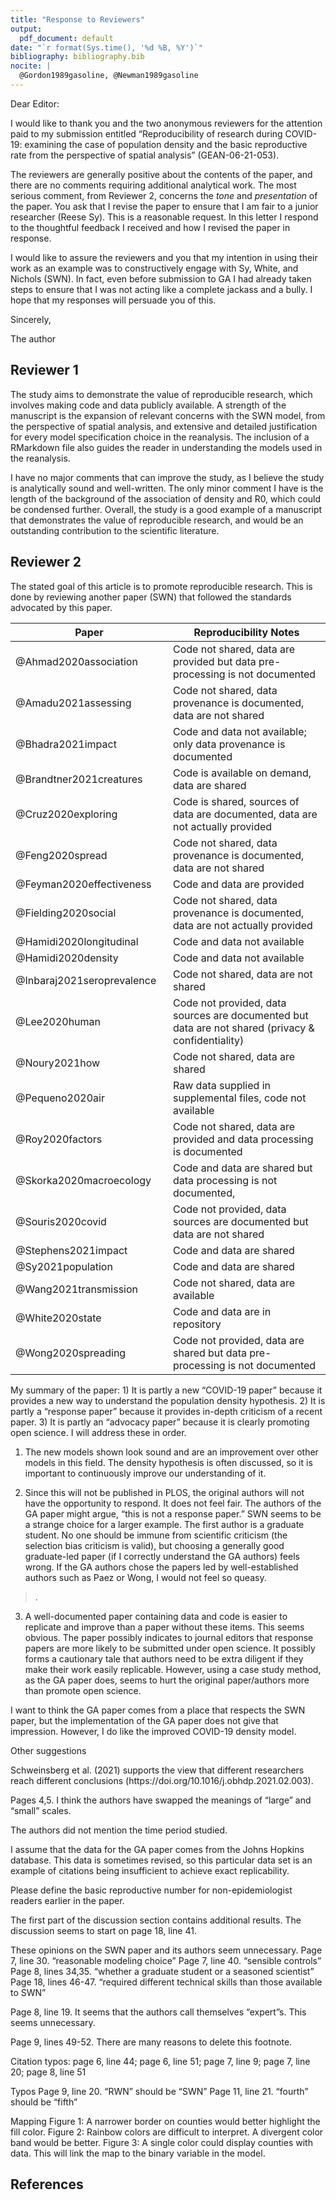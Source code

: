 ```yaml
---
title: "Response to Reviewers"
output:
  pdf_document: default
date: "`r format(Sys.time(), '%d %B, %Y')`"
bibliography: bibliography.bib
nocite: |
  @Gordon1989gasoline, @Newman1989gasoline
---
```


Dear Editor:

I would like to thank you and the two anonymous reviewers for the attention paid to my submission entitled "Reproducibility of research during COVID-19: examining the case of population density and the basic reproductive rate from the perspective of spatial analysis" (GEAN-06-21-053).

The reviewers are generally positive about the contents of the paper, and there are no comments requiring additional analytical work. The most serious comment, from Reviewer 2, concerns the _tone_ and _presentation_ of the paper. You ask that I revise the paper to ensure that I am fair to a junior researcher (Reese Sy). This is a reasonable request. In this letter I respond to the thoughtful feedback I received and how I revised the paper in response. 

I would like to assure the reviewers and you that my intention in using their work as an example was to constructively engage with Sy, White, and Nichols (SWN). In fact, even before submission to GA I had already taken steps to ensure that I was not acting like a complete jackass and a bully. I hope that my responses will persuade you of this.

Sincerely,

The author

<!--
Note to self: check this on how to create a document with the differences: https://tex.stackexchange.com/questions/165543/using-latexdiff-in-miktex
-->

\newpage

## Reviewer 1

The study aims to demonstrate the value of reproducible research, which involves making code and data publicly available. A strength of the manuscript is the expansion of relevant concerns with the SWN model, from the perspective of spatial analysis, and extensive and detailed justification for every model specification choice in the reanalysis. The inclusion of a RMarkdown file also guides the reader in understanding the models used in the reanalysis.

I have no major comments that can improve the study, as I believe the study is analytically sound and well-written. The only minor comment I have is the length of the background of the association of density and R0, which could be condensed further. Overall, the study is a good example of a manuscript that demonstrates the value of reproducible research, and would be an outstanding contribution to the scientific literature.

> \color{blue}{Many thanks for your comments and positive assessment of the paper. I lightly edited the background section for conciseness, while trying to keep the paper as self-contained as possible.}

\newpage

## Reviewer 2

The stated goal of this article is to promote reproducible research. This is done by reviewing another paper (SWN) that followed the standards advocated by this paper.

> \color{blue}{Thank you for this comment. In fact, I reviewed at least 22 papers for this research. Of these, SWN was almost alone in being reproducible. Furthermore, of those that were reproducible, SWN was the only one that I thought I could engage with in an interesting way. The papers that I reviewed, along with notes about their reproducibility, are in the table below.}

Paper | Reproducibility Notes
---   | ---
@Ahmad2020association | Code not shared, data are provided but data pre-processing is not documented
@Amadu2021assessing | Code not shared, data provenance is documented, data are not shared
@Bhadra2021impact | Code and data not available; only data provenance is documented
@Brandtner2021creatures | Code is available on demand, data are shared
@Cruz2020exploring | Code is shared, sources of data are documented, data are not actually provided
@Feng2020spread | Code not shared, data provenance is documented, data are not shared
@Feyman2020effectiveness | Code and data are provided
@Fielding2020social | Code not shared, data provenance is documented, data are not actually provided
@Hamidi2020longitudinal |  Code and data not available
@Hamidi2020density |  Code and data not available
@Inbaraj2021seroprevalence | Code not shared, data are not shared
@Lee2020human | Code not provided, data sources are documented but data are not shared (privacy & confidentiality)
@Noury2021how | Code not shared, data are shared
@Pequeno2020air | Raw data supplied in supplemental files, code not available
@Roy2020factors | Code not shared, data are provided and data processing is documented
@Skorka2020macroecology | Code and data are shared but data processing is not documented, 
@Souris2020covid | Code not provided, data sources are documented but data are not shared
@Stephens2021impact | Code and data are shared
@Sy2021population | Code and data are shared
@Wang2021transmission | Code not shared, data are available
@White2020state | Code and data are in repository
@Wong2020spreading | Code not provided, data are shared but data pre-processing is not documented

My summary of the paper: 1) It is partly a new "COVID-19 paper" because it provides a new way to understand the population density hypothesis. 2) It is partly a "response paper" because it provides in-depth criticism of a recent paper. 3) It is partly an "advocacy paper" because it is clearly promoting open science. I will address these in order.

> \color{blue}{Thank you for this insightful summary, which I think captures quite well the different missions of the paper.}

1) The new models shown look sound and are an improvement over other models in this field. The density hypothesis is often discussed, so it is important to continuously improve our understanding of it.

> \color{blue}{Thank you for your positive assessment of the technical aspects of the paper.}

2) Since this will not be published in PLOS, the original authors will not have the opportunity to respond. It does not feel fair. The authors of the GA paper might argue, “this is not a response paper.” SWN seems to be a strange choice for a larger example. The first author is a graduate student. No one should be immune from scientific criticism (the selection bias criticism is valid), but choosing a generally good graduate-led paper (if I correctly understand the GA authors) feels wrong. If the GA authors chose the papers led by well-established authors such as Paez or Wong, I would not feel so queasy.

> \color{blue}{Thank you for the thoughtful response to this aspect of my paper. I would like to begin my response by noting that PLoS ONE desk-rejected my paper, which deprived me of an opportunity to engage in scientific discourse with SWN (apparently PLoS ONE does not think that science should be discursive). Even worse, by forcing me to take my paper elsewhere, PLoS ONE deprived SWN of the opportunity to respond to my paper in their journal of choice. This is, in my view, a very weird aspect of PLoS ONE's editorial policy. Secondly, I did not choose SWN for the example to pick on them, but rather because they were, as I noted above, almost the only example of reproducible research that I found in my research. I chose SWN partly of necessity, and partly as a homage, not because I particularly wished to criticize them.}

> \color{blue}{More generally, I fully agree with you and the editor that criticism should be professional, in particular when directed at the work of junior researchers. Graduate students should be nurtured, not crushed. I tried to be respectful of Sy, White, and Nichols, which is why I carefully checked myself to avoid any and all arguments that could be construed as ad hominem. I tried to engage with the science, not with them personally. I also made an effort to recognize that I, just like everyone else, have strengths and limitations as researcher; I don't pretend to have the last work on density and the spread of COVID, and recognize that others may be better equipped to analyze these data more competently than me.}

> \color{blue}{Incidentally, your comment brought to mind memories of Gordon and Richardson's (1989) response to Newman and Kenworthy's (1989) paper on Gasoline Consumption and Cities. In their response, Gordon and Richardson concluded by suggesting that "[p]erhaps Newman and Kenworthy would be well advised to seek out another planet, preferably unpopulated, where they can build their compact cities from scratch with solar-powered transit." I read this many years ago as a graduate student, and to the date I still find it shockingly unprofessional. I must admit that I lack the viciousness and ferocity of Gordon and Richardson. Rather, my aim is to be a good scientist, a decent professional, but if at all possible an even better human being. For this reason I took steps, from the moment I completed the first draft of the paper, to ensure that I was operating within the parameters of my moral compass:}

> \color{blue}{1. I submitted the paper to PLoS ONE so that, if accepted, it would be a companion to the original SWN paper. As I noted above, PLoS ONE issued a desk rejection within two days: apparently their editorial policy precludes "commentary"; this leads me to believe that a response from SWN would also not have been acceptable in PLoS ONE. Only after being rejected there, did I try a different journal for the paper.}

> \color{blue}{2. Immediately after I pushed the first version of the paper to my repository, thereby making it public, I communicated with Reese Sy, Laura White, and Brooke Nichols. This was my e-mail to them on May 21, 2021:}.

> \color{blue}{\textit{Dear Ms. Sy, Dr. White, and Dr. Nichols, I would like to express my appreciation for your recent work on population density and the spread of COVID-19. I came across your paper while doing a search for a review assignment, and it caught my attention given some of my earlier work on COVID-19. Your paper is a relatively rare example of reproducible research, and it allowed me to relatively quickly replicate your results. I submitted a paper to PLoS ONE that builds on your analyses, and I thought that it would be just courteous to share it with you. Please see: *repository*. The README page needs some tidying up (for some reason a figure is not displayed). The source document is an R Markdown document which, along with the pdf you can find in this folder: R0-Density-Reanalysis. I also packaged the data for ease of distribution, and the workflow for data preparation is documented in this folder: raw-data-processing). If you have any questions or comments about this, I would be happy to hear from you.}}

>\color{blue}{As you can see from the salutation, I was well-aware that Ms. Sy is a graduate student. This was the response from Prof. White to my email:}

> \color{blue}{\textit{Dear Dr. X, Thanks for sharing this. I enjoyed reading your paper and find your results really interesting. I am happy to see you addressing the selection bias issues and considering nonlinearities in the association between density and R0. As you noted, these were issues that we chose not to address, but I am happy to see this picked up on. I agree with your premise the making our research reproducible only leads to better science. Hopefully we all get a bit better at this going forward. Best regards, Laura}}

> \color{blue}{This was followed by a response from Prof. Nichols:}

> \color{blue}{\textit{Dear X, I would like to echo Laura’s words. I really enjoyed reading your work- and this is the type of thing we should do more often in science! Cheers, Brooke}}

> \color{blue}{Last but not least, this was the response from Ms. Sy:}

> \color{blue}{\textit{Dear X, I agree with Laura and Brooke - thank you for sharing this with us. I completely agree with what you wrote about reproducible research as vital to examine the same data from a variety of different perspectives. This strengthens scientific discourse! Have a wonderful day. Best, Reese}}

> \color{blue}{Why did I ask SWN to comment on a first version of the paper? First, I strongly felt it was the courteous and decent thing to do. And secondly, I think that science is better and more fun when it is done in a spirit of cooperation instead of antagonism. Their responses do not give a sense that they felt the paper was unfair to any of them as a team, let alone to Ms. Sy as an individual. Quite the opposite. I was very happy (not to mention relieved!) when their responses were as supportive as they were.}

> \color{blue}{3. In addition, when submitting the paper to PLoS ONE (and after that to Science of the Total Environment, Landscape and Urban Planning, and Geographical Analysis), I always recommended that at least one of the authors of SWN be invited to review the paper.}

> \color{blue}{It seems clear to me that PLoS ONE is not interested in responses to research, only in research. But does PLoS ONE's editorial policy really mean that SWN cannot respond? If fairness to SWN is important, the Editor of GA could easily invite them to respond to my paper in GA! Since PLoS ONE does not seem to care about this conversation, why shouldn't we take it to continue it elsewhere?}

3) A well-documented paper containing data and code is easier to replicate and improve than a paper without these items. This seems obvious. The paper possibly indicates to journal editors that response papers are more likely to be submitted under open science. It possibly forms a cautionary tale that authors need to be extra diligent if they make their work easily replicable. However, using a case study method, as the GA paper does, seems to hurt the original paper/authors more than promote open science.

> \color{blue}{I agree with you that this seems obvious. The reality is that, as I noted above, the examples of replicable research are still few and far between, and in the whole literature of density and COVID, SWN was in the minority. I think my message is only partially directed to editors: for example, PLoS ONE already has a data and code policy - and yet, it is so seldom followed, let alone enforced, as to be next to useless. My message, instead, is mainly directed to researchers: we need to do much better than the very lowly expectations of journals. I already explained that I did not choose SWN to pick on them, but rather because they were one of the precious few papers that were reproducible. My communications with them do not give the impression that they were hurt by this paper, but rather felt it was an encouraging product of open science. And, if in doubt, GA could always invite them to respond.}

I want to think the GA paper comes from a place that respects the SWN paper, but the implementation of the GA paper does not give that impression. However, I do like the improved COVID-19 density model.

>\color{blue}{I am sorry that you were left with the impression that I was not respectful of SWN. I have no reason to think that they themselves felt disrespected. In my revisions I have been extra-careful to ensure that I engage with the material in a respectful and professional way.}

Other suggestions

Schweinsberg et al. (2021) supports the view that different researchers reach different conclusions (https://doi.org/10.1016/j.obhdp.2021.02.003).

>\color{blue}{Thank you for suggesting this paper. I have included it in the discussion and references.}

Pages 4,5. I think the authors have swapped the meanings of "large" and "small" scales.

>\color{blue}{Thank you for pointing this out. The text has been revised to avoid confusion.}

The authors did not mention the time period studied.

>\color{blue}{SWN obtained publicly available daily COVID-19 cases among United States counties from the New York Times and for each county assumed that the exponential growth period began one week prior to the second daily increase in cases. We assumed that the period of exponential growth lasted approximately 18 days, as previous research have shown the COVID-19 exponential period to be around 20–24 days in New York City.}

I assume that the data for the GA paper comes from the Johns Hopkins database. This data is sometimes revised, so this particular data set is an example of citations being insufficient to achieve exact replicability.

>\color{blue}{The data were obtained from the New York Times. Since the New York Times uses GitHub for their data repository, data versioning is available. See: https://github.com/nytimes/covid-19-data.}

Please define the basic reproductive number for non-epidemiologist readers earlier in the paper.

>\color{blue}{Done.}

The first part of the discussion section contains additional results. The discussion seems to start on page 18, line 41.

>\color{blue}{I reorganized the discussion following this comment.}

These opinions on the SWN paper and its authors seem unnecessary.
Page 7, line 30. "reasonable modeling choice"
Page 7, line 40. "sensible controls"
Page 8, lines 34,35. "whether a graduate student or a seasoned scientist"
Page 18, lines 46-47. "required different technical skills than those available to SWN"

>\color{blue}{I appreciate your attention to these statements, which have been revised to make them more a matter of factly and less opinionated. Some statements were deleted altogether since they were unnecessary.}

Page 8, line 19. It seems that the authors call themselves "expert"s. This seems unnecessary.

>\color{blue}{This was more of a general statement rather than an exlusive reference to me, and has been changed to "independent researcher" to avoid implying expertise.}

Page 9, lines 49-52. There are many reasons to delete this footnote.

>\color{blue}{It is a fact that the paper was desk rejected by the journals for the reasons stated. The fact that one of them was PLoS ONE helps to explain why publishing this paper elsewhere is not unfair to SWN. I did delete the editorial comment to the effect that "[t]his does not inspire much confidence in the commitment of journals to reproducibility in research."}

Citation typos: page 6, line 44; page 6, line 51; page 7, line 9; page 7, line 20; page 8, line 51

>\color{blue}{Errors corrected.}

Typos
Page 9, line 20. "RWN" should be "SWN"
Page 11, line 21. "fourth" should be "fifth"

>\color{blue}{Typos corrected.}

Mapping
Figure 1: A narrower border on counties would better highlight the fill color.
Figure 2: Rainbow colors are difficult to interpret. A divergent color band would be better.
Figure 3: A single color could display counties with data. This will link the map to the binary variable in the model.

>\color{blue}{Changes in the cartography include narrower borders for the boundaries and the use of different color palettes. I used palettes from the `scico` package. It provides perceptually uniform and colourblind safe palettes.}

>\color{blue}{I wish to thank you again for the care paid to reviewing this submission. I hope that you will find my responses to your concerns to be fair and sufficient.}

## References 

